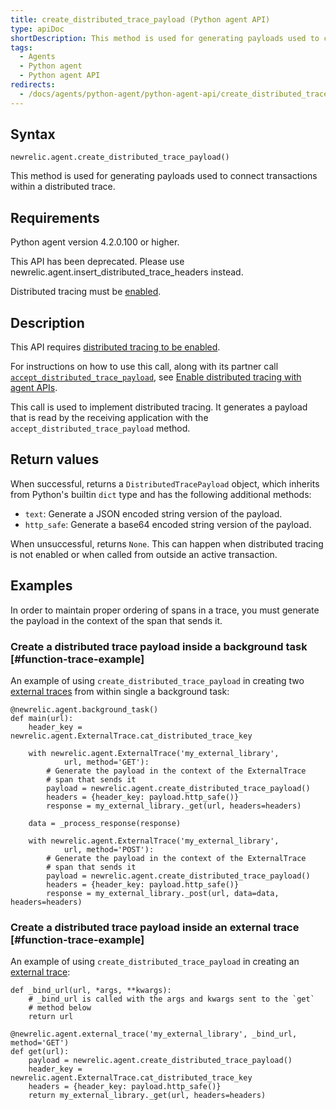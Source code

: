 ```yaml
---
title: create_distributed_trace_payload (Python agent API)
type: apiDoc
shortDescription: This method is used for generating payloads used to connect transactions within a distributed trace.
tags:
  - Agents
  - Python agent
  - Python agent API
redirects:
  - /docs/agents/python-agent/python-agent-api/create_distributed_trace_payload
---
```


## Syntax

```
newrelic.agent.create_distributed_trace_payload()
```

This method is used for generating payloads used to connect transactions within a distributed trace.

## Requirements

Python agent version 4.2.0.100 or higher.

<Callout variant="caution">
  This API has been deprecated. Please use newrelic.agent.insert_distributed_trace_headers instead.
</Callout>

Distributed tracing must be [enabled](https://docs.newrelic.com/docs/enable-distributed-tracing#python).

## Description

This API requires [distributed tracing to be enabled](https://docs.newrelic.com/docs/enable-distributed-tracing).

For instructions on how to use this call, along with its partner call [`accept_distributed_trace_payload`](https://docs.newrelic.com/docs/agents/python-agent/python-agent-api/accept_distributed_trace_payload), see [Enable distributed tracing with agent APIs](https://docs.newrelic.com/docs/enable-distributed-tracing#agent-apis).

This call is used to implement distributed tracing. It generates a payload that is read by the receiving application with the `accept_distributed_trace_payload` method.

## Return values

When successful, returns a `DistributedTracePayload` object, which inherits from Python's builtin `dict` type and has the following additional methods:

* `text`: Generate a JSON encoded string version of the payload.
* `http_safe`: Generate a base64 encoded string version of the payload.

When unsuccessful, returns `None`. This can happen when distributed tracing is not enabled or when called from outside an active transaction.

## Examples

<Callout variant="important">
  In order to maintain proper ordering of spans in a trace, you must generate the payload in the context of the span that sends it.
</Callout>

### Create a distributed trace payload inside a background task [#function-trace-example]

An example of using `create_distributed_trace_payload` in creating two [external traces](/docs/agents/python-agent/python-agent-api/external-trace) from within single a background task:

```
@newrelic.agent.background_task()
def main(url):
    header_key = newrelic.agent.ExternalTrace.cat_distributed_trace_key

    with newrelic.agent.ExternalTrace('my_external_library',
            url, method='GET'):
        # Generate the payload in the context of the ExternalTrace
        # span that sends it
        payload = newrelic.agent.create_distributed_trace_payload()
        headers = {header_key: payload.http_safe()}
        response = my_external_library._get(url, headers=headers)

    data = _process_response(response)
    
    with newrelic.agent.ExternalTrace('my_external_library',
            url, method='POST'):
        # Generate the payload in the context of the ExternalTrace
        # span that sends it
        payload = newrelic.agent.create_distributed_trace_payload()
        headers = {header_key: payload.http_safe()}
        response = my_external_library._post(url, data=data, headers=headers)
```

### Create a distributed trace payload inside an external trace [#function-trace-example]

An example of using `create_distributed_trace_payload` in creating an [external trace](/docs/agents/python-agent/python-agent-api/external-trace):

```
def _bind_url(url, *args, **kwargs):
    # _bind_url is called with the args and kwargs sent to the `get`
    # method below
    return url

@newrelic.agent.external_trace('my_external_library', _bind_url, method='GET')
def get(url):
    payload = newrelic.agent.create_distributed_trace_payload()
    header_key = newrelic.agent.ExternalTrace.cat_distributed_trace_key
    headers = {header_key: payload.http_safe()}
    return my_external_library._get(url, headers=headers)
```
